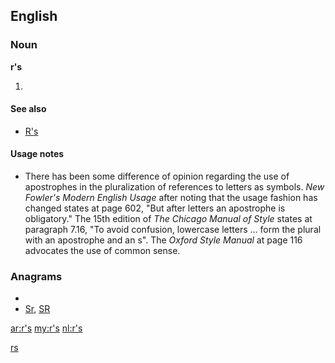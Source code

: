 {{also|RS|.rs|RS-|(RS)-|R's}}
==English==

===Noun===
'''r's'''

# {{plural of|[[r]]}}

====See also====
*[[R's]]

====Usage notes====
*There has been some difference of opinion regarding the use of apostrophes in the pluralization of references to letters as symbols.  ''New Fowler's Modern English Usage'' after noting that the usage fashion has changed states at page 602, "But after letters an apostrophe is obligatory."    The 15th edition of ''The Chicago Manual of Style'' states at paragraph 7.16, "To avoid confusion, lowercase letters ... form the plural with an apostrophe and an s".  The ''Oxford Style Manual'' at page 116 advocates the use of common sense.

===Anagrams===
* {{alphagram|rs}}
* [[Sr#English|Sr]], [[SR#English|SR]]

[[Category:English terms spelled with '|rs]]

[[ar:r's]]
[[my:r's]]
[[nl:r's]]
